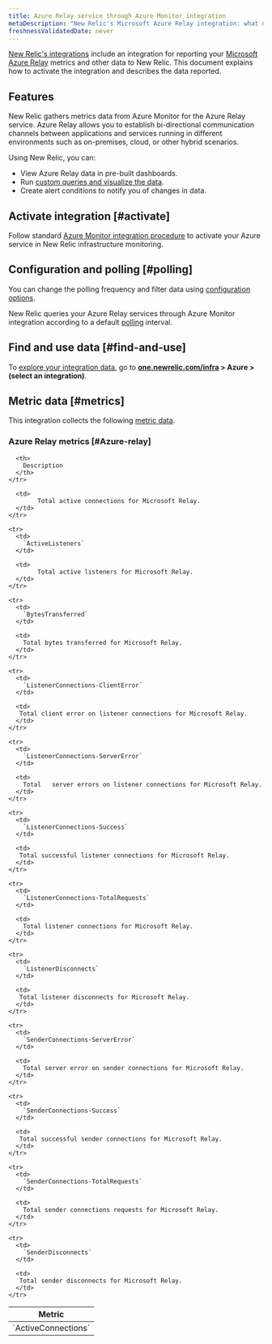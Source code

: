 ```yaml
---
title: Azure Relay service through Azure Monitor integration
metaDescription: "New Relic's Microsoft Azure Relay integration: what data it reports and how to enable it."
freshnessValidatedDate: never
---
```


[New Relic's integrations](/docs/infrastructure/integrations-getting-started/getting-started/introduction-infrastructure-integrations) include an integration for reporting your [Microsoft Azure Relay](https://learn.microsoft.com/en-us/azure/azure-relay/) metrics and other data to New Relic. This document explains how to activate the integration and describes the data reported.

## Features

New Relic gathers metrics data from Azure Monitor for the Azure Relay service. Azure Relay allows you to establish bi-directional communication channels between applications and services running in different environments such as on-premises, cloud, or other hybrid scenarios.

Using New Relic, you can:

* View Azure Relay data in pre-built dashboards.
* Run [custom queries and visualize the data](/docs/infrastructure/integrations-getting-started/getting-started/use-integration-data-new-relic-insights).
* Create alert conditions to notify you of changes in data.

## Activate integration [#activate]

Follow standard [Azure Monitor integration procedure](/docs/infrastructure/microsoft-azure-integrations/azure-integrations-list/azure-monitor) to activate your Azure service in New Relic infrastructure monitoring.

## Configuration and polling [#polling]

You can change the polling frequency and filter data using [configuration options](/docs/infrastructure/microsoft-azure-integrations/azure-integrations-list/azure-monitor/#settings).

New Relic queries your Azure Relay services through Azure Monitor integration according to a default [polling](/docs/infrastructure/microsoft-azure-integrations/azure-integrations-list/azure-monitor/#settings) interval.

## Find and use data [#find-and-use]

To [explore your integration data](/docs/infrastructure/integrations/find-use-infrastructure-integration-data), go to <DoNotTranslate>**[one.newrelic.com/infra](https://one.newrelic.com/infra) > Azure > (select an integration)**</DoNotTranslate>.

## Metric data [#metrics]

This integration collects the following [metric data](/docs/infrastructure/integrations-getting-started/getting-started/understand-integration-data-data-types#metric).

### Azure Relay metrics [#Azure-relay]

<table>
  <thead>
    <tr>
      <th style={{ width: "300px" }}>
        Metric
      </th>

      <th>
        Description
      </th>
    </tr>
  </thead>

  <tbody>
    <tr>
      <td>
        `ActiveConnections`
      </td>

      <td>
        	Total active connections for Microsoft Relay.
      </td>
    </tr>

    <tr>
      <td>
        `ActiveListeners`
      </td>

      <td>
        	Total active listeners for Microsoft Relay.
      </td>
    </tr>

    <tr>
      <td>
        `BytesTransferred`
      </td>

      <td>
        Total bytes transferred for Microsoft Relay.
      </td>
    </tr>

    <tr>
      <td>
        `ListenerConnections-ClientError`
      </td>

      <td>
       Total client error on listener connections for Microsoft Relay.
      </td>
    </tr>

    <tr>
      <td>
        `ListenerConnections-ServerError`
      </td>

      <td>
        Total	server errors on listener connections for Microsoft Relay.
      </td>
    </tr>

    <tr>
      <td>
        `ListenerConnections-Success`
      </td>

      <td>
       Total successful listener connections for Microsoft Relay.
      </td>
    </tr>

    <tr>
      <td>
        `ListenerConnections-TotalRequests`
      </td>

      <td>
        Total listener connections for Microsoft Relay.
      </td>
    </tr>

    <tr>
      <td>
        `ListenerDisconnects`
      </td>

      <td>
       Total listener disconnects for Microsoft Relay.
      </td>
    </tr>

    <tr>
      <td>
        `SenderConnections-ServerError`
      </td>

      <td>
      	Total server error on sender connections for Microsoft Relay.
      </td>
    </tr>

    <tr>
      <td>
        `SenderConnections-Success`
      </td>

      <td>
       Total successful sender connections for Microsoft Relay.
      </td>
    </tr>

    <tr>
      <td>
        `SenderConnections-TotalRequests`
      </td>

      <td>
      	Total sender connections requests for Microsoft Relay.
      </td>
    </tr>

    <tr>
      <td>
        `SenderDisconnects`
      </td>

      <td>
       Total sender disconnects for Microsoft Relay.
      </td>
    </tr>
  </tbody>
</table>